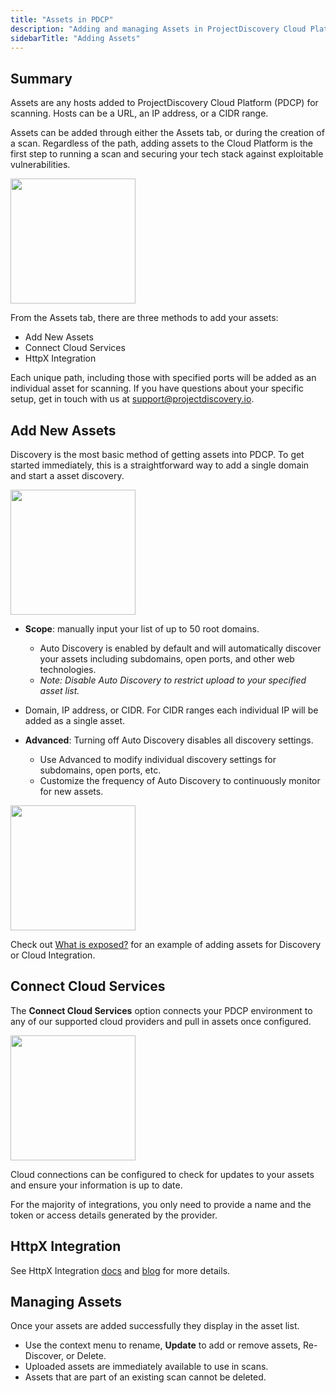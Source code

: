 ```yaml
---
title: "Assets in PDCP"
description: "Adding and managing Assets in ProjectDiscovery Cloud Platform"
sidebarTitle: "Adding Assets"
---
```

## Summary
Assets are any hosts added to ProjectDiscovery Cloud Platform (PDCP) for scanning. Hosts can be a URL, an IP address, or a CIDR range.

Assets can be added through either the Assets tab, or during the creation of a scan. Regardless of the path, adding assets to the Cloud Platform is the first step to running a scan and securing your tech stack against exploitable vulnerabilities. 

<img height="200" src="/images/platform/assetspage.png" />

From the Assets tab, there are three methods to add your assets: 
 - Add New Assets
 - Connect Cloud Services
 - HttpX Integration

 Each unique path, including those with specified ports will be added as an individual asset for scanning. If you have questions about your specific setup, get in touch with us at support@projectdiscovery.io.

 ## Add New Assets 

 Discovery is the most basic method of getting assets into PDCP. To get started immediately, this is a straightforward way to add a single domain and start a asset discovery. 

<img height="200" src="/images/platform/addassets.png" />

- **Scope**: manually input your list of up to 50 root domains. 

   - Auto Discovery is enabled by default and will automatically discover your assets including subdomains, open ports, and other web technologies. 
   - *Note: Disable Auto Discovery to restrict upload to your specified asset list.* 

- Domain, IP address, or CIDR. For CIDR ranges each individual IP will be added as a single asset.

- **Advanced**: Turning off Auto Discovery disables all discovery settings. 

  - Use Advanced to modify individual discovery settings for subdomains, open ports, etc. 
  - Customize the frequency of Auto Discovery to continuously monitor for new assets. 

<img height="200" src="/images/platform/assetsadvanced.png" />

<Info> Check out [What is exposed?](/cloud/examples/addassets) for an example of adding assets for Discovery or Cloud Integration. </Info>

## Connect Cloud Services

The **Connect Cloud Services** option connects your PDCP environment to any of our supported cloud providers and pull in assets once configured.

<img height="200" src="/images/platform/connectcloudservices.png" />

Cloud connections can be configured to check for updates to your assets and ensure your information is up to date. 

For the majority of integrations, you only need to provide a name and the token or access details generated by the provider. 

## HttpX Integration

See HttpX Integration [docs](https://docs.projectdiscovery.io/tools/httpx/running#ui-dashboard-pdcp-integration) and [blog](https://blog.projectdiscovery.io/introducing-httpx-dashboard-2/) for more details.

## Managing Assets

Once your assets are added successfully they display in the asset list.

 - Use the context menu to rename, **Update** to add or remove assets, Re-Discover, or Delete.
 - Uploaded assets are immediately available to use in scans.
 - Assets that are part of an existing scan cannot be deleted. 

